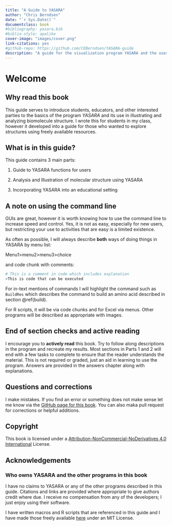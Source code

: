 ```yaml
---
title: "A Guide to YASARA"
author: "Chris Berndsen"
date: "`r Sys.Date()`"
documentclass: book
#bibliography: yasara.bib
#biblio-style: apalike
cover-image: "images/cover.png"
link-citations: yes
#github-repo: https://github.com/CEBerndsen/YASARA-guide
description: "A guide for the visualization program YASARA and the uses of the program"
---
```


# Welcome {-}


## Why read this book {-}

This guide serves to introduce students, educators, and other interested parties to the basics of the program _YASARA_ and its use in illustrating and analyzing biomolecule structure. I wrote this for students in my class, however it developed into a guide for those who wanted to explore structures using freely available resources. 


## What is in this guide? {-}

This guide contains 3 main parts:

  1. Guide to YASARA functions for users 
  
  2. Analysis and Illustration of molecular structure using YASARA
  
  3. Incorporating YASARA into an educational setting 
  


## A note on using the command line {-}

GUIs are great, however it is worth knowing how to use the command line to increase speed and control. Yes, it is not as easy, especially for new users, but restricting your use to activities that are easy is a limited existence. 

As often as possible, I will always describe **both** ways of doing things in YASARA by menu list:

Menu1>menu2>menu3>choice 

and code chunk with comments:

```r

# This is a comment in code which includes explanation
>This is code that can be executed

```

For in-text mentions of commands I will highlight the command such as `BuildRes` which describes the command to build an amino acid described in section \@ref(build).

For R scripts, it will be via code chunks and for Excel via menus. Other programs will be described as appropriate with images.

## End of section checks and active reading {-}

I encourage you to **actively read** this book.  Try to follow along descriptions in the program and recreate my results. Most sections in Parts 1 and 2 will end with a few tasks to complete to ensure that the reader understands the material. This is not required or graded, just an aid in learning to use the program.  Answers are provided in the answers chapter along with explanations.


## Questions and corrections {-}

I make mistakes. If you find an error or something does not make sense let me know via the [GitHub page for this book](https://github.com/CEBerndsen/YASARA-guide).  You can also maka pull request for corrections or helpful additions.

## Copyright {-}

This book is licensed under a [Attribution-NonCommercial-NoDerivatives 4.0 International](https://creativecommons.org/licenses/by-nc-nd/4.0/legalcode) License.

## Acknowledgements {-}


### Who owns YASARA and the other programs in this book {-}

I have no claims to YASARA or any of the other programs described in this guide. Citations and links are provided where appropriate to give authors credit where due. I receive no compensation from any of the developers; I just enjoy using their software.

I have written macros and R scripts that are referenced in this guide and I have made those freely available [here](https://github.com/CEBerndsen/YASARA-guide) under an MIT License.
